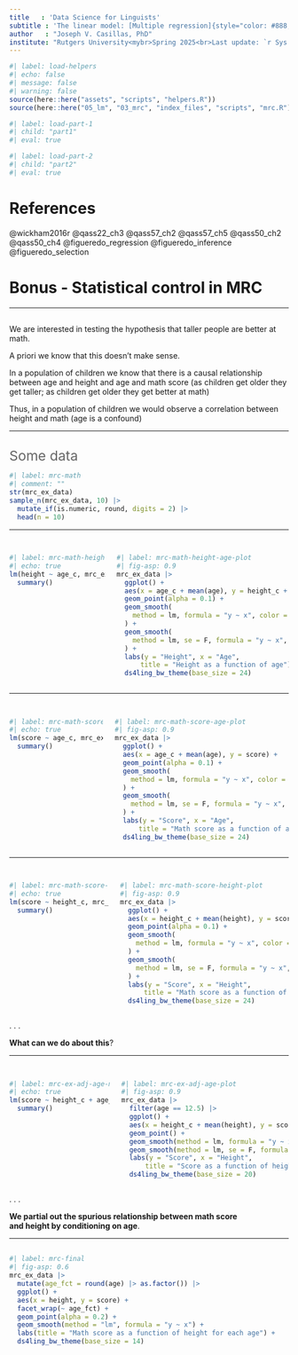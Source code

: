 ```yaml
---
title   : 'Data Science for Linguists'
subtitle : 'The linear model: [Multiple regression]{style="color: #888; font-size: 0.9em;"}'
author   : "Joseph V. Casillas, PhD"
institute: "Rutgers University<mybr>Spring 2025<br>Last update: `r Sys.Date()`"
---
```


```r
#| label: load-helpers
#| echo: false 
#| message: false 
#| warning: false
source(here::here("assets", "scripts", "helpers.R"))
source(here::here("05_lm", "03_mrc", "index_files", "scripts", "mrc.R"))
```


```r
#| label: load-part-1
#| child: "part1"
#| eval: true
```

```r
#| label: load-part-2
#| child: "part2"
#| eval: true
```




# [References]{.emph} {.final visibility="uncounted"}

::: {#refs}
:::

::: notes
@wickham2016r
@qass22_ch3
@qass57_ch2
@qass57_ch5
@qass50_ch2
@qass50_ch4
@figueredo_regression
@figueredo_inference
@figueredo_selection
:::




# Bonus [- Statistical control in MRC]{color="white"} {.transition visibility="uncounted"}

---

## {background-image="./index_files/img/mrc_math.png" background-size="contain" visibility="uncounted"}

::: notes
We are interested in testing the hypothesis that taller people are better at math. 

A priori we know that this doesn't make sense. 

In a population of children we know that there is a causal relationship 
between age and height and age and math score
(as children get older they get taller; as children get older they get better 
at math)

Thus, in a population of children we would observe a correlation between height 
and math (age is a confound)
:::

---

## {visibility="uncounted"}

[Some data]{.emph .p-font style="font-size: 1.75em; color: #666666;"}

```r
#| label: mrc-math
#| comment: ""
str(mrc_ex_data)
sample_n(mrc_ex_data, 10) |> 
  mutate_if(is.numeric, round, digits = 2) |> 
  head(n = 10)
```

---

## {.smaller .center visibility="uncounted"}

::: {.columns}
::: {.column}
```r
#| label: mrc-math-height-age-mod
#| echo: true
lm(height ~ age_c, mrc_ex_data) |> 
  summary()
```
:::

::: {.column}
```r
#| label: mrc-math-height-age-plot
#| fig-asp: 0.9
mrc_ex_data |> 
  ggplot() + 
  aes(x = age_c + mean(age), y = height_c + mean(height)) + 
  geom_point(alpha = 0.1) + 
  geom_smooth(
    method = lm, formula = "y ~ x", color = "white", size = 4.5
  ) + 
  geom_smooth(
    method = lm, se = F, formula = "y ~ x", size = 2.5
  ) + 
  labs(y = "Height", x = "Age", 
      title = "Height as a function of age") + 
  ds4ling_bw_theme(base_size = 24)
```
:::
:::

---

## {.smaller .center visibility="uncounted"}

::: {.columns}
::: {.column}
```r
#| label: mrc-math-score-age-mod
#| echo: true
lm(score ~ age_c, mrc_ex_data) |> 
  summary()
```
:::

::: {.column}
```r
#| label: mrc-math-score-age-plot
#| fig-asp: 0.9
mrc_ex_data |> 
  ggplot() + 
  aes(x = age_c + mean(age), y = score) + 
  geom_point(alpha = 0.1) + 
  geom_smooth(
    method = lm, formula = "y ~ x", color = "white", size = 4.5
  ) + 
  geom_smooth(
    method = lm, se = F, formula = "y ~ x", size = 2.5
  ) + 
  labs(y = "Score", x = "Age", 
      title = "Math score as a function of age") + 
  ds4ling_bw_theme(base_size = 24)
```
:::
:::

---

## {.smaller .center visibility="uncounted"}

::: {.columns}
::: {.column}
```r
#| label: mrc-math-score-height-mod
#| echo: true
lm(score ~ height_c, mrc_ex_data) |> 
  summary()
```
:::

::: {.column}
```r
#| label: mrc-math-score-height-plot
#| fig-asp: 0.9
mrc_ex_data |> 
  ggplot() + 
  aes(x = height_c + mean(height), y = score) + 
  geom_point(alpha = 0.1) + 
  geom_smooth(
    method = lm, formula = "y ~ x", color = "white", size = 4.5
  ) + 
  geom_smooth(
    method = lm, se = F, formula = "y ~ x", size = 2.5
  ) + 
  labs(y = "Score", x = "Height", 
      title = "Math score as a function of height") + 
  ds4ling_bw_theme(base_size = 24)
```
:::
:::

. . .

::: footnote
**What can we do about this**?
:::

---

## {.smaller .center visibility="uncounted"}

::: {.columns}
::: {.column}
```r
#| label: mrc-ex-adj-age-mod
#| echo: true
lm(score ~ height_c + age_c, mrc_ex_data) |> 
  summary()
```
:::


::: {.column}
```r
#| label: mrc-ex-adj-age-plot
#| fig-asp: 0.9
mrc_ex_data |> 
  filter(age == 12.5) |> 
  ggplot() + 
  aes(x = height_c + mean(height), y = score) + 
  geom_point() + 
  geom_smooth(method = lm, formula = "y ~ x", color = "white", size = 2) + 
  geom_smooth(method = lm, se = F, formula = "y ~ x", size = 0.75) + 
  labs(y = "Score", x = "Height", 
      title = "Score as a function of height (age = 12.5)") + 
  ds4ling_bw_theme(base_size = 20)

```
:::
:::

. . .

::: footnote
**We partial out the spurious relationship between math score <br> and height by conditioning on age**.
:::

---

## {visibility="uncounted"}

```r
#| label: mrc-final
#| fig-asp: 0.6
mrc_ex_data |> 
  mutate(age_fct = round(age) |> as.factor()) |> 
  ggplot() + 
  aes(x = height, y = score) + 
  facet_wrap(~ age_fct) + 
  geom_point(alpha = 0.2) + 
  geom_smooth(method = "lm", formula = "y ~ x") + 
  labs(title = "Math score as a function of height for each age") + 
  ds4ling_bw_theme(base_size = 14)
```
